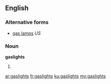 ==English==

===Alternative forms===
* [[gas lamps]] ''US''

===Noun===
'''gaslights'''

# {{British}} {{plural of|gaslight}}

[[ar:gaslights]]
[[fr:gaslights]]
[[ku:gaslights]]
[[my:gaslights]]